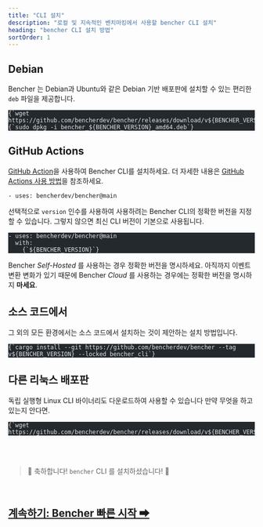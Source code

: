 ```yaml
---
title: "CLI 설치"
description: "로컬 및 지속적인 벤치마킹에서 사용할 bencher CLI 설치"
heading: "bencher CLI 설치 방법"
sortOrder: 1
---
```



## Debian

Bencher 는 Debian과 Ubuntu와 같은 Debian 기반 배포판에 설치할 수 있는 편리한 `deb` 파일을 제공합니다.

<pre class="astro-code github-dark" style="background-color: rgb(36, 41, 46); overflow-x: auto;" tabindex="0" data-darkreader-inline-bgcolor=""><code><span class="line"><span style="color: rgb(225, 228, 232);" data-darkreader-inline-color="">{`wget https://github.com/bencherdev/bencher/releases/download/v${BENCHER_VERSION}/bencher_${BENCHER_VERSION}_amd64.deb`}</span></span>
<span class="line"><span style="color: rgb(225, 228, 232);" data-darkreader-inline-color="">{`sudo dpkg -i bencher_${BENCHER_VERSION}_amd64.deb`}</span></span></code></pre>

## GitHub Actions

[GitHub Action](https://github.com/marketplace/actions/bencher-cli)을 사용하여 Bencher CLI를 설치하세요.
더 자세한 내용은 [GitHub Actions 사용 방법](/docs/how-to/github-actions/)을 참조하세요.

```
- uses: bencherdev/bencher@main
```

선택적으로 `version` 인수를 사용하여 사용하려는 Bencher CLI의 정확한 버전을 지정할 수 있습니다.
그렇지 않으면 최신 CLI 버전이 기본으로 사용됩니다.

<pre class="astro-code github-dark" style="background-color: rgb(36, 41, 46); overflow-x: auto;" tabindex="0" data-darkreader-inline-bgcolor=""><code><span class="line"><span style="color: rgb(225, 228, 232);" data-darkreader-inline-color="">- uses: bencherdev/bencher@main</span></span>
<span class="line"><span style="color: rgb(225, 228, 232);" data-darkreader-inline-color="">  with:</span></span>
<span class="line"><span style="color: rgb(225, 228, 232);" data-darkreader-inline-color="">    {`${BENCHER_VERSION}`}</span></span></code></pre>

Bencher *Self-Hosted* 를 사용하는 경우 정확한 버전을 명시하세요.
아직까지 이벤트 변환 변화가 있기 때문에 Bencher *Cloud* 를 사용하는 경우에는 정확한 버전을 명시하지 __마세요__.

## 소스 코드에서

그 외의 모든 환경에서는 소스 코드에서 설치하는 것이 제안하는 설치 방법입니다.

<pre class="astro-code github-dark" style="background-color: rgb(36, 41, 46); overflow-x: auto;" tabindex="0" data-darkreader-inline-bgcolor=""><code><span class="line"><span style="color: rgb(225, 228, 232);" data-darkreader-inline-color="">{`cargo install --git https://github.com/bencherdev/bencher --tag v${BENCHER_VERSION} --locked bencher_cli`}</span></span></code></pre>

## 다른 리눅스 배포판

독립 실행형 Linux CLI 바이너리도 다운로드하여 사용할 수 있습니다
만약 무엇을 하고 있는지 안다면.

<pre class="astro-code github-dark" style="background-color: rgb(36, 41, 46); overflow-x: auto;" tabindex="0" data-darkreader-inline-bgcolor=""><code><span class="line"><span style="color: rgb(225, 228, 232);" data-darkreader-inline-color="">{`wget https://github.com/bencherdev/bencher/releases/download/v${BENCHER_VERSION}/bencher`}</span></span></code></pre>

<br/>
<br/>

> 🐰 축하합니다! <code>bencher</code> CLI 를 설치하셨습니다! 🎉

<br/>

<h2><a href="/docs/tutorial/quick-start">계속하기: Bencher 빠른 시작 ➡</a></h2>